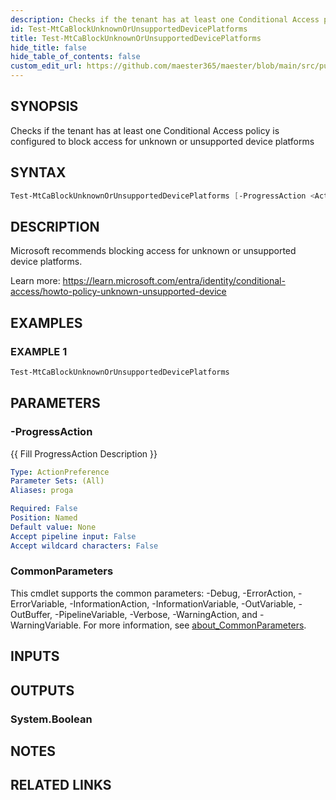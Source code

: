 ```yaml
---
description: Checks if the tenant has at least one Conditional Access policy is configured to block access for unknown or unsupported device platforms
id: Test-MtCaBlockUnknownOrUnsupportedDevicePlatforms
title: Test-MtCaBlockUnknownOrUnsupportedDevicePlatforms
hide_title: false
hide_table_of_contents: false
custom_edit_url: https://github.com/maester365/maester/blob/main/src/public/Test-MtCaBlockUnknownOrUnsupportedDevicePlatforms.ps1
---
```


## SYNOPSIS

Checks if the tenant has at least one Conditional Access policy is configured to block access for unknown or unsupported device platforms

## SYNTAX

```powershell
Test-MtCaBlockUnknownOrUnsupportedDevicePlatforms [-ProgressAction <ActionPreference>] [<CommonParameters>]
```

## DESCRIPTION

Microsoft recommends blocking access for unknown or unsupported device platforms.

Learn more:
https://learn.microsoft.com/entra/identity/conditional-access/howto-policy-unknown-unsupported-device

## EXAMPLES

### EXAMPLE 1

```powershell
Test-MtCaBlockUnknownOrUnsupportedDevicePlatforms
```

## PARAMETERS

### -ProgressAction

\{\{ Fill ProgressAction Description \}\}

```yaml
Type: ActionPreference
Parameter Sets: (All)
Aliases: proga

Required: False
Position: Named
Default value: None
Accept pipeline input: False
Accept wildcard characters: False
```

### CommonParameters

This cmdlet supports the common parameters: -Debug, -ErrorAction, -ErrorVariable, -InformationAction, -InformationVariable, -OutVariable, -OutBuffer, -PipelineVariable, -Verbose, -WarningAction, and -WarningVariable. For more information, see [about_CommonParameters](http://go.microsoft.com/fwlink/?LinkID=113216).

## INPUTS

## OUTPUTS

### System.Boolean

## NOTES

## RELATED LINKS
